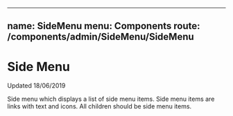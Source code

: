 
---
name: SideMenu
menu: Components
route: /components/admin/SideMenu/SideMenu
---

# Side Menu

Updated 18/06/2019

Side menu which displays a list of side menu items. Side menu items
are links with text and icons. All children should be side menu items.

<Props of={SideMenu} />
